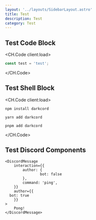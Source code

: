 ```yaml
---
layout: '../layouts/SidebarLayout.astro'
title: Test
description: Test
category: Test
---
```



## Test Code Block

<CH.Code client:load>

```js index.js mark=4,6:10
const test = 'test';
```

</CH.Code>

## Test Shell Block

<CH.Code client:load>

```shellscript npm
npm install darkcord
```

```shellscript yarn
yarn add darkcord
```

```shellscript pnpm
pnpm add darkcord
```

</CH.Code>

## Test Discord Components

    <DiscordMessage
    	interaction={{
    		author: {
    				bot: false
    		},
    		command: 'ping',
    	}}
    	author={{
      bot: true
    	}}
    >
    	Pong!
    </DiscordMessage>
